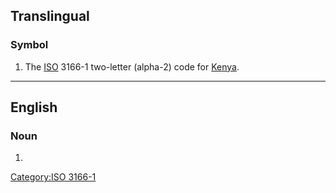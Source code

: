 {{also|Appendix:Variations of "ke"}}

==Translingual==
{{wikipedia}}

===Symbol===
{{head|mul|symbol}}
# The [[ISO]] 3166-1 two-letter (alpha-2) code for [[Kenya]].

[[Category:ISO 3166-1]]

----

==English==

===Noun===
{{en-noun|?}}

# {{initialism of|kinetic energy|lang=en}}